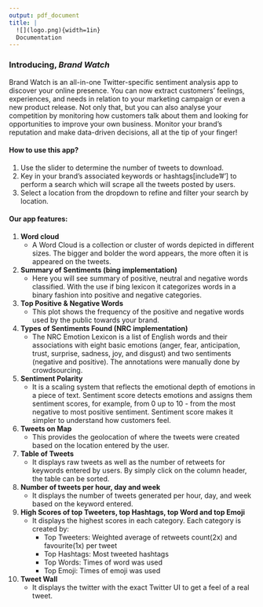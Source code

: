 ```yaml
---
output: pdf_document
title: |
  ![](logo.png){width=1in}  
  Documentation
---
```


### **Introducing,** *Brand Watch*

Brand Watch is an all-in-one Twitter-specific sentiment analysis app to discover your online presence. You can now extract customers' feelings, experiences, and needs in relation to your marketing campaign or even a new product release. Not only that, but you can also analyse your competition by monitoring how customers talk about them and looking for opportunities to improve your own business. Monitor your brand's reputation and make data-driven decisions, all at the tip of your finger!

#### **How to use this app?**

1.  Use the slider to determine the number of tweets to download.
2.  Key in your brand's associated keywords or hashtags[include'#'] to perform a search which will scrape all the tweets posted by users.
3.  Select a location from the dropdown to refine and filter your search by location.

#### **Our app features:**

1.  **Word cloud**
    -   A Word Cloud is a collection or cluster of words depicted in different sizes. The bigger and bolder the word appears, the more often it is appeared on the tweets.
2.  **Summary of Sentiments (bing implementation)**
    -   Here you will see summary of positive, neutral and negative words classified. With the use if bing lexicon it categorizes words in a binary fashion into positive and negative categories.
3.  **Top Positive & Negative Words**
    -   This plot shows the frequency of the positive and negative words used by the public towards your brand.
4.  **Types of Sentiments Found (NRC implementation)**
    -   The NRC Emotion Lexicon is a list of English words and their associations with eight basic emotions (anger, fear, anticipation, trust, surprise, sadness, joy, and disgust) and two sentiments (negative and positive). The annotations were manually done by crowdsourcing.
5.  **Sentiment Polarity**
    -   It is a scaling system that reflects the emotional depth of emotions in a piece of text. Sentiment score detects emotions and assigns them sentiment scores, for example, from 0 up to 10 - from the most negative to most positive sentiment. Sentiment score makes it simpler to understand how customers feel.
6.  **Tweets on Map**
    -   This provides the geolocation of where the tweets were created based on the location entered by the user.
7.  **Table of Tweets**
    -   It displays raw tweets as well as the number of retweets for keywords entered by users. By simply click on the column header, the table can be sorted.
8.  **Number of tweets per hour, day and week**
    -   It displays the number of tweets generated per hour, day, and week based on the keyword entered.
9.  **High Scores of top Tweeters, top Hashtags, top Word and top Emoji**
    -   It displays the highest scores in each category. Each category is created by:
        -   Top Tweeters: Weighted average of retweets count(2x) and favourite(1x) per tweet
        -   Top Hashtags: Most tweeted hashtags
        -   Top Words: Times of word was used
        -   Top Emoji: Times of emoji was used
10. **Tweet Wall**
    -   It displays the twitter with the exact Twitter UI to get a feel of a real tweet.
